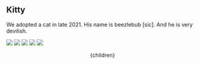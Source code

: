 

## Kitty

We adopted a cat in late 2021. His name is beezlebub [sic]. And he is very devilish.

![](/media/kitty3.resized.jpg)
![](/media/kitty2.resized.jpg)
![](/media/kitty4.resized.jpg)
![](/media/kitty1.resized.jpg)
![](/media/socks.jpg)




  <Head>
    <title>Misc scribblings - Kitty</title>
  </Head>
  <Layout>
    <Container>
      <Header/>
      <div className="tiny">
        {children}
      </div>
    </Container>
  </Layout>
</>


